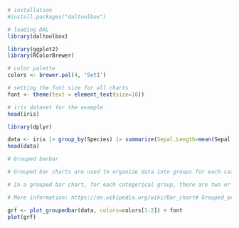 ```r
# installation 
#install.packages("daltoolbox")

# loading DAL
library(daltoolbox) 
```

```r
library(ggplot2)
library(RColorBrewer)

# color palette
colors <- brewer.pal(4, 'Set1')

# setting the font size for all charts
font <- theme(text = element_text(size=16))
```

```r
# iris dataset for the example
head(iris)
```

```r
library(dplyr)

data <- iris |> group_by(Species) |> summarize(Sepal.Length=mean(Sepal.Length), Sepal.Width=mean(Sepal.Width))
head(data)
```

```r
# Grouped barbar

# Grouped bar charts are used to organize data into groups for each category.

# In a grouped bar chart, for each categorical group, there are two or more bars. These bars are color-coded to represent a particular grouping.  

# More information: https://en.wikipedia.org/wiki/Bar_chart# Grouped_or_stacked

grf <- plot_groupedbar(data, colors=colors[1:2]) + font
plot(grf)
```

